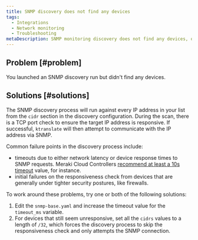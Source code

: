 ```yaml
---
title: SNMP discovery does not find any devices
tags:
  - Integrations
  - Network monitoring
  - Troubleshooting
metaDescription: SNMP monitoring discovery does not find any devices, or you didn't find all of the devices you expected.
---
```


## Problem [#problem]

You launched an SNMP discovery run but didn't find any devices.

## Solutions [#solutions]

The SNMP discovery process will run against every IP address in your list from the `cidr` section in the discovery configuration. During the scan, there is a TCP port check to ensure the target IP address is responsive. If successful, `ktranslate` will then attempt to communicate with the IP address via SNMP.

Common failure points in the discovery process include:

* timeouts due to either network latency or device response times to SNMP requests. Meraki Cloud Controllers [recommend at least a 10s timeout](https://documentation.meraki.com/General_Administration/Monitoring_and_Reporting/SNMP_Overview_and_Configuration) value, for instance.
* initial failures on the responsiveness check from devices that are generally under tighter security postures, like firewalls.

To work around these problems, try one or both of the following solutions:

1. Edit the `snmp-base.yaml` and increase the timeout value for the `timeout_ms` variable.
2. For devices that still seem unresponsive, set all the `cidrs` values to a length of `/32`, which forces the discovery process to skip the responsiveness check and only attempts the SNMP connection.

